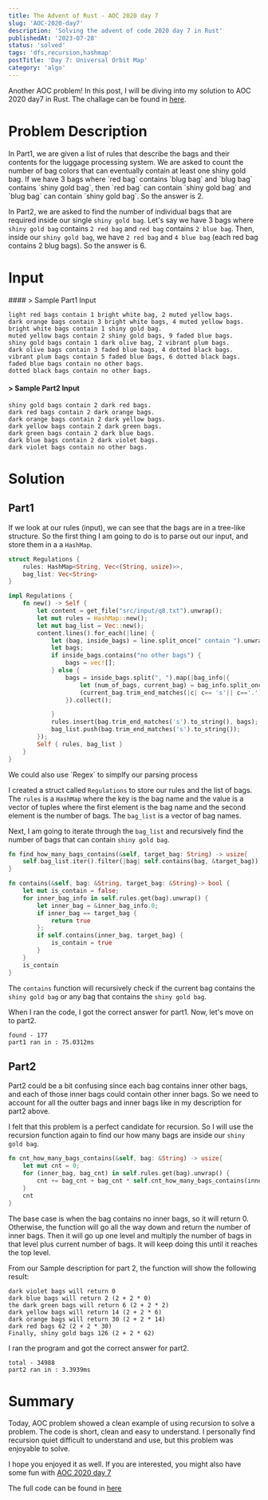 ```yaml
---
title: The Advent of Rust - AOC 2020 day 7
slug: 'AOC-2020-day7'
description: 'Solving the advent of code 2020 day 7 in Rust'
publishedAt: '2023-07-28'
status: 'solved'
tags: 'dfs,recursion,hashmap'
postTitle: 'Day 7: Universal Orbit Map'
category: 'algo'
---
```


Another AOC problem! In this post, I will be diving into my solution to AOC 2020 day7 in Rust. The challage can be found in [here](https://adventofcode.com/2020/day/7).

# Problem Description
<Collapse>
In Part1, we are given a list of rules that describe the bags and their contents for the luggage processing system. We are asked to count the number of bag colors that can eventually contain at least one shiny gold bag. If we have 3 bags where `red bag` contains `blug bag` and `blug bag` contains `shiny gold bag`, then `red bag` can contain `shiny gold bag` and `blug bag` can contain `shiny gold bag`. So the answer is 2.

In Part2, we are asked to find the number of individual bags that are required inside our single `shiny gold bag`. Let's say we have 3 bags where `shiny gold bag` contains `2 red bag` and `red bag` contains `2 blue bag`. Then, inside our `shiny gold bag`, we have `2 red bag` and `4 blue bag` (each red bag contains 2 blug bags). So the answer is 6.
</Collapse>


# Input
<Collapse>
#### > Sample Part1 Input

```text
light red bags contain 1 bright white bag, 2 muted yellow bags.
dark orange bags contain 3 bright white bags, 4 muted yellow bags.
bright white bags contain 1 shiny gold bag.
muted yellow bags contain 2 shiny gold bags, 9 faded blue bags.
shiny gold bags contain 1 dark olive bag, 2 vibrant plum bags.
dark olive bags contain 3 faded blue bags, 4 dotted black bags.
vibrant plum bags contain 5 faded blue bags, 6 dotted black bags.
faded blue bags contain no other bags.
dotted black bags contain no other bags.
```

#### > Sample Part2 Input
```text
shiny gold bags contain 2 dark red bags.
dark red bags contain 2 dark orange bags.
dark orange bags contain 2 dark yellow bags.
dark yellow bags contain 2 dark green bags.
dark green bags contain 2 dark blue bags.
dark blue bags contain 2 dark violet bags.
dark violet bags contain no other bags.
```
</Collapse>

# Solution

## Part1
If we look at our rules (input), we can see that the bags are in a tree-like structure. So the first thing I am going to do is to parse out our input, and store them in a a `HashMap`.

```rust
struct Regulations {
    rules: HashMap<String, Vec<(String, usize)>>,
    bag_list: Vec<String>
}

impl Regulations {
    fn new() -> Self {
        let content = get_file("src/input/q8.txt").unwrap();
        let mut rules = HashMap::new();
        let mut bag_list = Vec::new();
        content.lines().for_each(|line| {
            let (bag, inside_bags) = line.split_once(" contain ").unwrap();
            let bags;
            if inside_bags.contains("no other bags") {
                bags = vec![];
            } else {
                bags = inside_bags.split(", ").map(|bag_info|{
                    let (num_of_bags, current_bag) = bag_info.split_once(" ").unwrap();
                    (current_bag.trim_end_matches(|c| c== 's'|| c=='.').to_string(), num_of_bags.parse::<usize>().unwrap())
                }).collect();

            }
            rules.insert(bag.trim_end_matches('s').to_string(), bags);
            bag_list.push(bag.trim_end_matches('s').to_string());
        });
        Self { rules, bag_list }
    }
}
```
<Information>
    We could also use `Regex` to simplfy our parsing process
</Information>

I created a struct called `Regulations` to store our rules and the list of bags. The `rules` is a `HashMap` where the key is the bag name and the value is a vector of tuples where the first element is the bag name and the second element is the number of bags. The `bag_list` is a vector of bag names.

Next, I am going to iterate through the `bag_list` and recursively find the number of bags that can contain `shiny gold bag`.

```rust
fn find_how_many_bags_contains(&self, target_bag: String) -> usize{
    self.bag_list.iter().filter(|bag| self.contains(bag, &target_bag)).count()
}

fn contains(&self, bag: &String, target_bag: &String)-> bool {
    let mut is_contain = false;
    for inner_bag_info in self.rules.get(bag).unwrap() {
        let inner_bag = &inner_bag_info.0;
        if inner_bag == target_bag {
            return true
        };
        if self.contains(inner_bag, target_bag) {
            is_contain = true
        }
    }
    is_contain
}
```
The `contains` function will recursively check if the current bag contains the `shiny gold bag` or any bag that contains the `shiny gold bag`.

When I ran the code, I got the correct answer for part1. Now, let's move on to part2.

```text
found - 177
part1 ran in : 75.0312ms
```

## Part2

Part2 could be a bit confusing since each bag contains inner other bags, and each of those inner bags could contain other inner bags. So we need to account for all the outter bags and inner bags like in my description for part2 above.

I felt that this problem is a perfect candidate for recursion. So I will use the recursion function again to find our how many bags are inside our `shiny gold bag`.

```rust
fn cnt_how_many_bags_contains(&self, bag: &String) -> usize{
    let mut cnt = 0;
    for (inner_bag, bag_cnt) in self.rules.get(bag).unwrap() {
        cnt += bag_cnt + bag_cnt * self.cnt_how_many_bags_contains(inner_bag);
    }
    cnt  
}
```
The base case is when the bag contains no inner bags, so it will return 0. Otherwise, the function will go all the way down and return the number of inner bags. Then it will go up one level and multiply the number of bags in that level plus current number of bags. It will keep doing this until it reaches the top level. 

From our Sample description for part 2, the function will show the following result:

```text
dark violet bags will return 0
dark blue bags will return 2 (2 + 2 * 0)
the dark green bags will return 6 (2 + 2 * 2)
dark yellow bags will return 14 (2 + 2 * 6)  
dark orange bags will return 30 (2 + 2 * 14)
dark red bags 62 (2 + 2 * 30)
Finally, shiny gold bags 126 (2 + 2 * 62)
```

I ran the program and got the correct answer for part2.

```text
total - 34988
part2 ran in : 3.3939ms
```

# Summary

Today, AOC problem showed a clean example of using recursion to solve a problem. The code is short, clean and easy to understand. I personally find recursion quiet difficult to understand and use, but this problem was enjoyable to solve. 

I hope you enjoyed it as well. If you are interested, you might also have some fun with [AOC 2020 day 7](https://adventofcode.com/2020/day/7)

The full code can be found in [here](https://github.com/tomhyhan/advent_rust/blob/main/advent-2020/src/q7.rs)